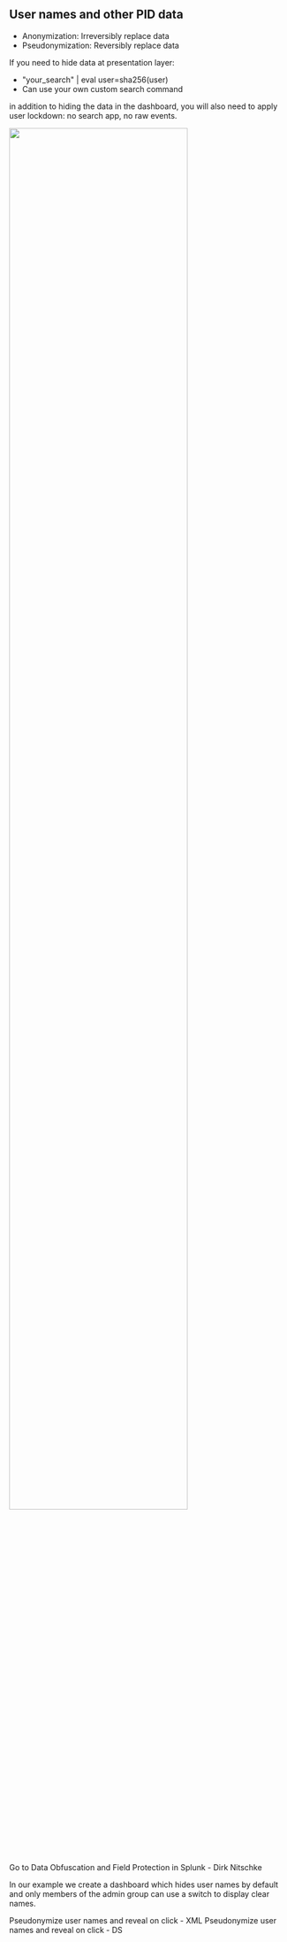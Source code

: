 
## User names and other PID data

* Anonymization: Irreversibly replace data
* Pseudonymization: Reversibly replace data

If you need to  hide data at presentation layer: 
* "your_search" | eval user=sha256(user)
* Can use your own custom search command
 
 in addition to hiding the data in the dashboard, you will also need to apply user lockdown: no search app, no raw events. 

<img src="/static/app/splunk4champions2/images/pseudo.png" width="80%"/>

Go to <Link to="https://conf.splunk.com/files/2017/slides/data-obfuscation-and-field-protection-in-splunk.pdf" openInNewContext>Data Obfuscation and Field
Protection in Splunk - Dirk Nitschke</Link>

In our example we create a dashboard which hides user names by default and only members of the admin group can use a switch to display clear names. 
<Link to="pseudo" openInNewContext>Pseudonymize user names and reveal on click - XML</Link>

<Link to="pseudo_ds" openInNewContext>Pseudonymize user names and reveal on click - DS</Link>